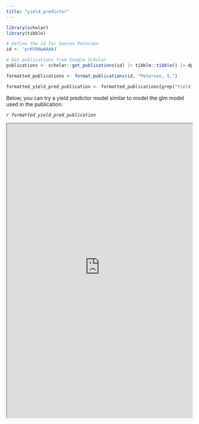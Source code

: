 ```yaml
---
title: "yield_predictor"
---
```


```r

library(scholar)
library(tibble)

# Define the id for Soeren Petersen
id <- 'prKV9NwAAAAJ' 

# Get publications from Google Scholar
publications <- scholar::get_publications(id) |> tibble::tibble() |> dplyr::arrange(desc(year))

formatted_publications <- format_publications(id, "Petersen, S.")

formatted_yield_pred_publication <- formatted_publications[grep("Yield prediction", formatted_publications)]

```

Below, you can try a yield predictor model similar to model the glm model used in the publication:  

  *`r formatted_yield_pred_publication`*   


<iframe class="full-width-iframe" src="https://f0om03-s0ren-petersen.shinyapps.io/yield_predictor/" width="100%" height="800px"></iframe>
